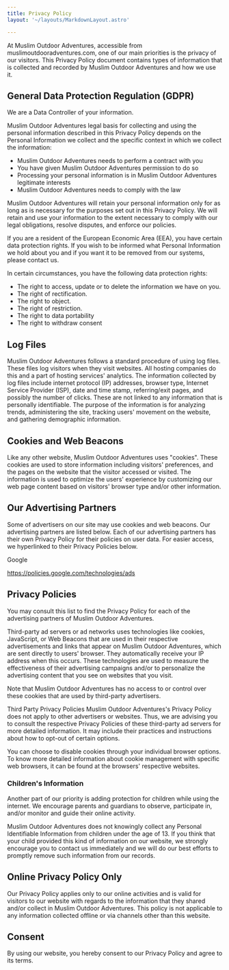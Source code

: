 ```yaml
---
title: Privacy Policy
layout: '~/layouts/MarkdownLayout.astro'

---
```

At Muslim Outdoor Adventures, accessible from muslimoutdooradventures.com, one of our main priorities is the privacy of our visitors. This Privacy Policy document contains types of information that is collected and recorded by Muslim Outdoor Adventures and how we use it.


## General Data Protection Regulation (GDPR)
We are a Data Controller of your information.

Muslim Outdoor Adventures legal basis for collecting and using the personal information described in this Privacy Policy depends on the Personal Information we collect and the specific context in which we collect the information:

* Muslim Outdoor Adventures needs to perform a contract with you
* You have given Muslim Outdoor Adventures permission to do so
* Processing your personal information is in Muslim Outdoor Adventures legitimate interests
* Muslim Outdoor Adventures needs to comply with the law

Muslim Outdoor Adventures will retain your personal information only for as long as is necessary for the purposes set out in this Privacy Policy. We will retain and use your information to the extent necessary to comply with our legal obligations, resolve disputes, and enforce our policies.

If you are a resident of the European Economic Area (EEA), you have certain data protection rights. If you wish to be informed what Personal Information we hold about you and if you want it to be removed from our systems, please contact us.

In certain circumstances, you have the following data protection rights:

* The right to access, update or to delete the information we have on you.
* The right of rectification.
* The right to object.
* The right of restriction.
* The right to data portability
* The right to withdraw consent

## Log Files
Muslim Outdoor Adventures follows a standard procedure of using log files. These files log visitors when they visit websites. All hosting companies do this and a part of hosting services' analytics. The information collected by log files include internet protocol (IP) addresses, browser type, Internet Service Provider (ISP), date and time stamp, referring/exit pages, and possibly the number of clicks. These are not linked to any information that is personally identifiable. The purpose of the information is for analyzing trends, administering the site, tracking users' movement on the website, and gathering demographic information.

## Cookies and Web Beacons
Like any other website, Muslim Outdoor Adventures uses "cookies". These cookies are used to store information including visitors' preferences, and the pages on the website that the visitor accessed or visited. The information is used to optimize the users' experience by customizing our web page content based on visitors' browser type and/or other information.

## Our Advertising Partners
Some of advertisers on our site may use cookies and web beacons. Our advertising partners are listed below. Each of our advertising partners has their own Privacy Policy for their policies on user data. For easier access, we hyperlinked to their Privacy Policies below.

Google

https://policies.google.com/technologies/ads

## Privacy Policies
You may consult this list to find the Privacy Policy for each of the advertising partners of Muslim Outdoor Adventures.

Third-party ad servers or ad networks uses technologies like cookies, JavaScript, or Web Beacons that are used in their respective advertisements and links that appear on Muslim Outdoor Adventures, which are sent directly to users' browser. They automatically receive your IP address when this occurs. These technologies are used to measure the effectiveness of their advertising campaigns and/or to personalize the advertising content that you see on websites that you visit.

Note that Muslim Outdoor Adventures has no access to or control over these cookies that are used by third-party advertisers.

Third Party Privacy Policies
Muslim Outdoor Adventures's Privacy Policy does not apply to other advertisers or websites. Thus, we are advising you to consult the respective Privacy Policies of these third-party ad servers for more detailed information. It may include their practices and instructions about how to opt-out of certain options.

You can choose to disable cookies through your individual browser options. To know more detailed information about cookie management with specific web browsers, it can be found at the browsers' respective websites.

### Children's Information
Another part of our priority is adding protection for children while using the internet. We encourage parents and guardians to observe, participate in, and/or monitor and guide their online activity.

Muslim Outdoor Adventures does not knowingly collect any Personal Identifiable Information from children under the age of 13. If you think that your child provided this kind of information on our website, we strongly encourage you to contact us immediately and we will do our best efforts to promptly remove such information from our records.

## Online Privacy Policy Only
Our Privacy Policy applies only to our online activities and is valid for visitors to our website with regards to the information that they shared and/or collect in Muslim Outdoor Adventures. This policy is not applicable to any information collected offline or via channels other than this website.

## Consent
By using our website, you hereby consent to our Privacy Policy and agree to its terms.
